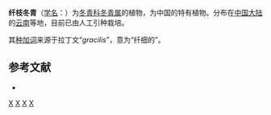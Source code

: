 {{Speciesbox 
| taxon = Ilex gracilis
| authority = [[曾沧江|C. J. Tseng]], 1981
}}
'''纤枝冬青'''（[[学名|学名]]：{{lang|la|''Ilex gracilis''}}）为[[冬青科|冬青科]][[冬青属|冬青属]]的植物，为中国的特有植物。分布在[[中国大陆|中国大陆]]的[[云南|云南]]等地，目前已由人工引种栽培。

其[[种加词|种加词]]来源于拉丁文“''gracilis''”，意为“纤细的”。

== 参考文献 ==
<div class="references-small">
* {{cite web| url =http://www.bioinfo.cn/db05/KmzwSpecies.php?action=view&id=14137| title =纤枝冬青| work =《中国高等植物数据库全库》| publisher =中国科学院微生物研究所| author =昆明植物研究所| accessdate =2009-02-24| deadurl =yes| archiveurl =https://web.archive.org/web/20160305081039/http://www.bioinfo.cn/db05/KmzwSpecies.php?action=view&id=14137| archivedate =2016-03-05}}
</div>
{{Taxonbar|from=Q42890438}}

[[Category:冬青属|X]]
[[Category:中國特有植物|X]]
[[Category:云南植物|X]]
[[Category:1981年描述的植物|X]]